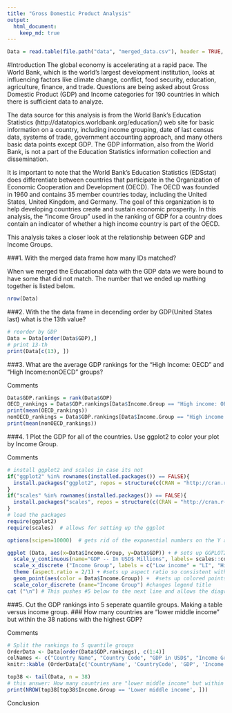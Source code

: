 ```yaml
---
title: "Gross Domestic Product Analysis"
output:
  html_document:
    keep_md: true
---
```

```r
Data = read.table(file.path("data", "merged_data.csv"), header = TRUE, encoding='UTF-8')
```

#Introduction
The global economy is accelerating at a rapid pace.  The World Bank, which is the world's largest development institution, looks at influencing factors like climate change, conflict, food security, education, agriculture, finance, and trade.  Questions are being asked about Gross Domestic Product (GDP) and Income categories for 190 countries in which there is sufficient data to analyze. 

The data source for this analysis is from the World Bank's Education Statistics (http://datatopics.worldbank.org/education/) web site for basic information on a country, including income grouping, date of last census data, systems of trade, government accounting approach, and many others basic data points except GDP. The GDP information, also from the World Bank, is not a part of the Education Statistics information collection and dissemination. 

It is important to note that the World Bank's Education Statistics (EDSstat) does differentiate between countries that participate in the Organization of Economic Cooperation and Development (OECD). The OECD was founded in 1960 and contains 35 member countries today, including the United States, United Kingdom, and Germany.  The goal of this organization is to help developing countries create and sustain economic prosperity.  In this analysis, the  "Income Group" used in the ranking of GDP for a country does contain an indicator of whether a high income country is part of the OECD. 

This analysis takes a closer look at the relationship between GDP and Income Groups.



###1. With the merged data frame how many IDs matched?

When we merged the Educational data with the GDP data we were bound to have some that did not match.
The number that we ended up mathing together is listed below.
```r
nrow(Data)
```
###2. With the the data frame in decending order by GDP(United States last) what is the 13th value?

```r
# reorder by GDP
Data = Data[order(Data$GDP),]
# print 13-th
print(Data[c(13), ])
```

###3. What are the average GDP rankings for the "High Income: OECD" and "High Income:nonOECD" groups?

Comments
```r
Data$GDP.rankings = rank(Data$GDP)
OECD_rankings = Data$GDP.rankings[Data$Income.Group == "High income: OECD"]
print(mean(OECD_rankings))
nonOECD_rankings = Data$GDP.rankings[Data$Income.Group == "High income: nonOECD"]
print(mean(nonOECD_rankings)) 
```
###4. 1	Plot the GDP for all of the countries. Use ggplot2 to color your plot by Income Group.

Comments
```r
# install ggplot2 and scales in case its not
if("ggplot2" %in% rownames(installed.packages()) == FALSE){
  install.packages("ggplot2", repos = structure(c(CRAN = "http://cran.r-project.org")))
}
if("scales" %in% rownames(installed.packages()) == FALSE){
  install.packages("scales", repos = structure(c(CRAN = "http://cran.r-project.org")))
}
# load the packages
require(ggplot2)
require(scales)  # allows for setting up the ggplot

options(scipen=10000)  # gets rid of the exponential numbers on the Y axis

ggplot (Data, aes(x=Data$Income.Group, y=Data$GDP)) + # sets up GGPLOT2 scatter plot
  scale_y_continuous(name="GDP -- In USD$ Millions", labels= scales::comma, expand = c(0,0), limits=c(0, 20000000), breaks=seq(0,18000000, 2000000))  + #sets up Y axis with labels and range
  scale_x_discrete ("Income Group", labels = c("Low income" = "LI", "High income: nonOECD" = "nHI", "High income: OECD" = "oHI", "Lower middle income" = "LMI", "Upper middle income" = "UMI")) + # sets up x axis for abbreviates of categorical variable to prevent overlap and promote readability
  theme (aspect.ratio = 2/1) + #sets up aspect ratio so consistent with each output
  geom_point(aes(color = Data$Income.Group)) +  #sets up colored points
  scale_color_discrete (name="Income Group") #changes legend title
cat ("\n") # This pushes #5 below to the next line and allows the diagram to stand alone.
```   

###5. Cut the GDP rankings into 5 seperate quantile groups. Making a table versus income group.
###   How many countries are "lower middle income" but within the 38 nations with the highest GDP?

Comments
```r
# Split the rankings to 5 quantile groups
OrderData <- Data[order(Data$GDP.rankings), c(1:4)]
colNames <- c("Country Name", "Country Code", "GDP in USD$", "Income Group")
knitr::kable (OrderData[c('CountryName', 'CountryCode', 'GDP', 'Income.Group')], col.names = colNames, align = 'c', caption = "Ranking in Income Group")

top38 <- tail(Data, n = 38)
# this answer: How many countries are "lower middle income" but within the 38 nations with the highest GDP
print(NROW(top38[top38$Income.Group == 'Lower middle income', ]))

```

Conclusion